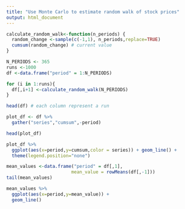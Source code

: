 ```yaml
---
title: "Use Monte Carlo to estimate random walk of stock prices"
output: html_document
---
```


```r
calculate_random_walk<-function(n_periods) {
  random_change <-sample(c(-1,1), n_periods,replace=TRUE)
  cumsum(random_change) # current value
}

N_PERIODS <- 365
runs <-1000
df <-data.frame("period" = 1:N_PERIODS)

for (i in 1:runs){
  df[,i+1] <-calculate_random_walk(N_PERIODS)
}

head(df) # each column represent a run

plot_df <- df %>% 
  gather("series","cumsum",-period)

head(plot_df)

```

```r
plot_df %>% 
  ggplot(aes(x=period,y=cumsum,color = series)) + geom_line() +
  theme(legend.position="none")
```

```r
mean_values <-data.frame("period" = df[,1],
                        mean_value = rowMeans(df[,-1]))
tail(mean_values)
```

```r
mean_values %>%
  ggplot(aes(x=period,y=mean_value)) + 
  geom_line()
```
